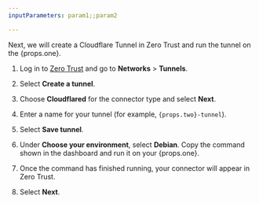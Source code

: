 ```yaml
---
inputParameters: param1;;param2

---
```



Next, we will create a Cloudflare Tunnel in Zero Trust and run the tunnel on the {props.one}.

1. Log in to [Zero Trust](https://one.dash.cloudflare.com) and go to **Networks** > **Tunnels**.

2. Select **Create a tunnel**.

3. Choose **Cloudflared** for the connector type and select **Next**.

4. Enter a name for your tunnel (for example, <code>{props.two}-tunnel</code>).

5. Select **Save tunnel**.

6. Under **Choose your environment**, select **Debian**. Copy the command shown in the dashboard and run it on your {props.one}.

7. Once the command has finished running, your connector will appear in Zero Trust.

8. Select **Next**.
